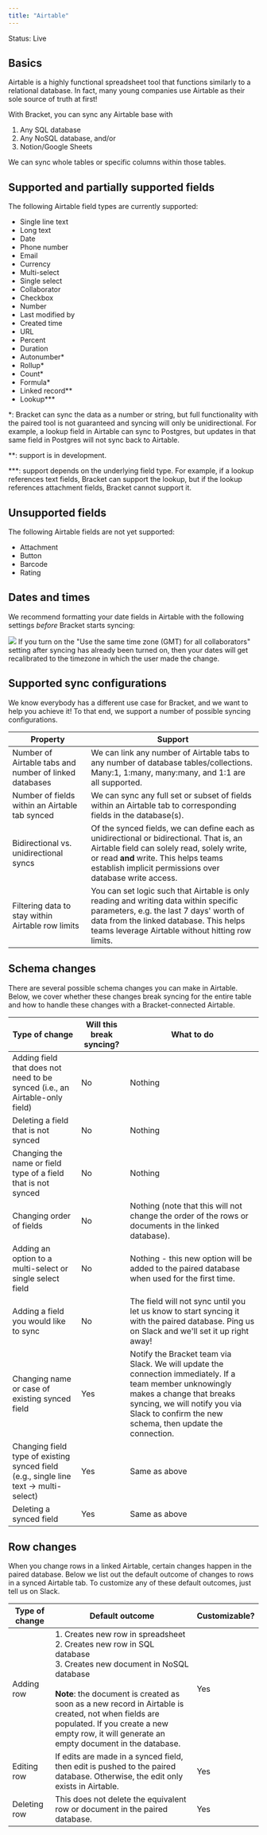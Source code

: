 ```yaml
---
title: "Airtable"
---
```


<Check>Status: Live</Check>

## Basics

Airtable is a highly functional spreadsheet tool that functions similarly to a relational database. In fact, many young companies use Airtable as their sole source of truth at first!

With Bracket, you can sync any Airtable base with

1. Any SQL database
2. Any NoSQL database, and/or
3. Notion/Google Sheets

We can sync whole tables or specific columns within those tables.

## Supported and partially supported fields

The following Airtable field types are currently supported:

- Single line text
- Long text
- Date
- Phone number
- Email
- Currency
- Multi-select
- Single select
- Collaborator
- Checkbox
- Number
- Last modified by
- Created time
- URL
- Percent
- Duration
- Autonumber\*
- Rollup\*
- Count\*
- Formula\*
- Linked record\*\*
- Lookup\*\*\*

\*: Bracket can sync the data as a number or string, but full functionality with the paired tool is not guaranteed and syncing will only be unidirectional. For example, a lookup field in Airtable can sync to Postgres, but updates in that same field in Postgres will not sync back to Airtable.

\*\*: support is in development.

\*\*\*: support depends on the underlying field type. For example, if a lookup references text fields, Bracket can support the lookup, but if the lookup references attachment fields, Bracket cannot support it.

## Unsupported fields

The following Airtable fields are not yet supported:

- Attachment
- Button
- Barcode
- Rating

## Dates and times

We recommend formatting your date fields in Airtable with the following settings _before_ Bracket starts syncing:

<Example>
  <img class="rounded-md w-full" src="/img/spreadsheet-airtable-1.png" />
</Example>

<TipWarning>
  If you turn on the "Use the same time zone (GMT) for all collaborators"
  setting after syncing has already been turned on, then your dates will get
  recalibrated to the timezone in which the user made the change.
</TipWarning>

## Supported sync configurations

We know everybody has a different use case for Bracket, and we want to help you achieve it! To that end, we support a number of possible syncing configurations.

| Property                                               | Support                                                                                                                                                                                                                                   |
| ------------------------------------------------------ | ----------------------------------------------------------------------------------------------------------------------------------------------------------------------------------------------------------------------------------------- |
| Number of Airtable tabs and number of linked databases | We can link any number of Airtable tabs to any number of database tables/collections. Many:1, 1:many, many:many, and 1:1 are all supported.                                                                                               |
| Number of fields within an Airtable tab synced         | We can sync any full set or subset of fields within an Airtable tab to corresponding fields in the database(s).                                                                                                                           |
| Bidirectional vs. unidirectional syncs                 | Of the synced fields, we can define each as unidirectional or bidirectional. That is, an Airtable field can solely read, solely write, or read **and** write. This helps teams establish implicit permissions over database write access. |
| Filtering data to stay within Airtable row limits      | You can set logic such that Airtable is only reading and writing data within specific parameters, e.g. the last 7 days' worth of data from the linked database. This helps teams leverage Airtable without hitting row limits.            |

## Schema changes

There are several possible schema changes you can make in Airtable. Below, we cover whether these changes break syncing for the entire table and how to handle these changes with a Bracket-connected Airtable.

| Type of change                                                                        | Will this break syncing? | What to do                                                                                                                                                                                                                         |
| ------------------------------------------------------------------------------------- | ------------------------ | ---------------------------------------------------------------------------------------------------------------------------------------------------------------------------------------------------------------------------------- |
| Adding field that does not need to be synced (i.e., an Airtable-only field)           | No                       | Nothing                                                                                                                                                                                                                            |
| Deleting a field that is not synced                                                   | No                       | Nothing                                                                                                                                                                                                                            |
| Changing the name or field type of a field that is not synced                         | No                       | Nothing                                                                                                                                                                                                                            |
| Changing order of fields                                                              | No                       | Nothing (note that this will not change the order of the rows or documents in the linked database).                                                                                                                                |
| Adding an option to a multi-select or single select field                             | No                       | Nothing - this new option will be added to the paired database when used for the first time.                                                                                                                                       |
| Adding a field you would like to sync                                                 | No                       | The field will not sync until you let us know to start syncing it with the paired database. Ping us on Slack and we'll set it up right away!                                                                                       |
| Changing name or case of existing synced field                                        | Yes                      | Notify the Bracket team via Slack. We will update the connection immediately. If a team member unknowingly makes a change that breaks syncing, we will notify you via Slack to confirm the new schema, then update the connection. |
| Changing field type of existing synced field (e.g., single line text -> multi-select) | Yes                      | Same as above                                                                                                                                                                                                                      |
| Deleting a synced field                                                               | Yes                      | Same as above                                                                                                                                                                                                                      |

## Row changes

When you change rows in a linked Airtable, certain changes happen in the paired database. Below we list out the default outcome of changes to rows in a synced Airtable tab. To customize any of these default outcomes, just tell us on Slack.

| Type of change | Default outcome                                                                                                                                                                                                                                                                                                                         | Customizable? |
| -------------- | --------------------------------------------------------------------------------------------------------------------------------------------------------------------------------------------------------------------------------------------------------------------------------------------------------------------------------------- | ------------- |
| Adding row     | 1. Creates new row in spreadsheet<br />2. Creates new row in SQL database<br />3. Creates new document in NoSQL database<br /><br />**Note**: the document is created as soon as a new record in Airtable is created, not when fields are populated. If you create a new empty row, it will generate an empty document in the database. | Yes           |
| Editing row    | If edits are made in a synced field, then edit is pushed to the paired database. Otherwise, the edit only exists in Airtable.                                                                                                                                                                                                           | Yes           |
| Deleting row   | This does not delete the equivalent row or document in the paired database.                                                                                                                                                                                                                                                             | Yes           |
